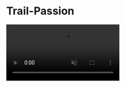
# Trail-Passion

<video src={Final} controls muted autoPlay loop />

A complete tool to prepare your outdoor journeys.

I developped 100% of the web code (front in React/Typescript and back in PHP) and all the graphics on my free time.

This tool helped me to prepare one of my longest solo adventures: [la Grande Traversée des Alpes](https://trail-passion.net/gta/).
